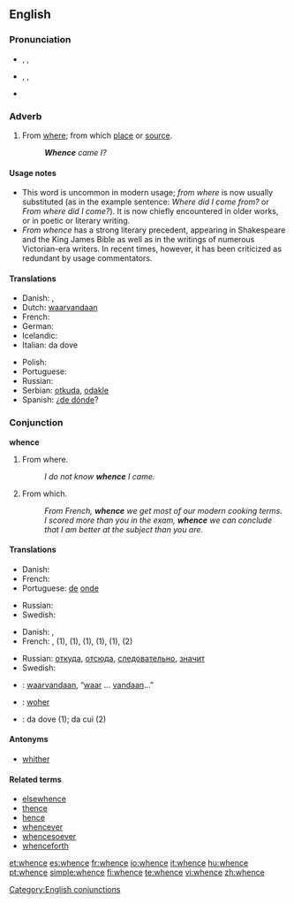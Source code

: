 ==English==

===Pronunciation===
* {{enPR|hwĕns}}, {{IPA|/ʍɛns/}}, {{SAMPA|/Wens/}}
* {{italbrac|in accents with the [[wine-whine merger]]}} {{enPR|wĕns}}, {{IPA|/wɛns/}}, {{SAMPA|/wens/}}
* {{audio|en-us-whence.ogg|Audio (US)}}
*: {{rhymes|ɛns}}

===Adverb===
{{en-adv|-}}

# From [[where]]; from which [[place]] or [[source]].
#: '''''Whence''' came I?''

====Usage notes====
* This word is uncommon in modern usage; ''from where'' is now usually substituted (as in the example sentence: ''Where did I come from?'' or ''From where did I come?''). It is now chiefly encountered in older works, or in poetic or literary writing.
* ''From whence'' has a strong literary precedent, appearing in Shakespeare and the King James Bible as well as in the writings of numerous Victorian-era writers.  In recent times, however, it has been criticized as redundant by usage commentators.

====Translations====
{{trans-top|From where; from which place or source}}
* Danish: {{t|da|hvorfra}},  {{t|da|hvoraf}}
* Dutch: [[waarvandaan]]
* French: {{t+|fr|d'où}}
* German: {{t+|de|woher}}
* Icelandic: {{t+|is|hvaðan}}
* Italian: da dove
{{trans-mid}}
* Polish: {{t+|pl|skąd}}
* Portuguese: {{t+|pt|donde}}
* Russian: {{t+|ru|откуда}}
* Serbian: [[otkuda]], [[odakle]]
* Spanish: ¿[[de dónde]]?
{{trans-bottom}}

===Conjunction===
'''whence'''

# From where.
#: ''I do not know '''whence''' I came.''
# {{context|literary|poetic}} From which.
#: ''From French, '''whence''' we get most of our modern cooking terms.''
#: ''I scored more than you in the exam, '''whence''' we can conclude that I am better at the subject than you are.''

====Translations====
{{trans-top|From where}}
* Danish: {{t|da|hvorfra}}
* French: {{t+|fr|d'où}}
* Portuguese: [[de]] [[onde]]
{{trans-mid}}
* Russian: {{t+|ru|откуда}}
* Swedish: {{t-|sv|varifrån}}
{{trans-bottom}}

{{trans-top|From which}}
* Danish: {{t|da|hvorfra}},  {{t|da|hvoraf}}
* French: {{t+|fr|d'où}}, {{t+|fr|duquel|m|s}} (1), {{t+|fr|desquels|m|p}} (1), {{t+|fr|de laquelle|f|s}} (1), {{t+|fr|desquelles|f|p}} (1), {{t+|fr|dont}} (1), {{t-|fr|ce dont}} (2)
{{trans-mid}}
* Russian: [[откуда]], [[отсюда]], [[следовательно]], [[значит]]
* Swedish: {{t|sv|varav}}
{{trans-bottom}}

{{checktrans-top}}
* {{ttbc|Dutch}}: [[waarvandaan]], “[[waar]] … [[vandaan]]…”
{{checktrans-mid}}
* {{ttbc|German}}: [[woher]]
* {{ttbc|Italian}}: da dove (1); da cui (2)
{{checktrans-bottom}}

====Antonyms====
* [[whither]]

====Related terms====
* [[elsewhence]]
* [[thence]]
* [[hence]]
* [[whencever]]
* [[whencesoever]]
* [[whenceforth]]

[[Category:English conjunctions]]

[[et:whence]]
[[es:whence]]
[[fr:whence]]
[[io:whence]]
[[it:whence]]
[[hu:whence]]
[[pt:whence]]
[[simple:whence]]
[[fi:whence]]
[[te:whence]]
[[vi:whence]]
[[zh:whence]]
